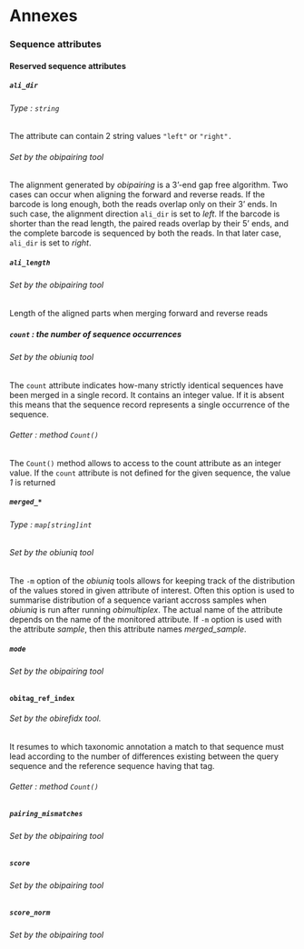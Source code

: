 # Annexes

### Sequence attributes

#### Reserved sequence attributes

##### `ali_dir`

###### Type : `string`

The attribute can contain 2 string values `"left"` or `"right".`

###### Set by the *obipairing* tool

The alignment generated by *obipairing* is a 3'-end gap free algorithm.
Two cases can occur when aligning the forward and reverse reads. If the
barcode is long enough, both the reads overlap only on their 3' ends. In
such case, the alignment direction `ali_dir` is set to *left*. If the
barcode is shorter than the read length, the paired reads overlap by
their 5' ends, and the complete barcode is sequenced by both the reads.
In that later case, `ali_dir` is set to *right*.

##### `ali_length`

###### Set by the *obipairing* tool

Length of the aligned parts when merging forward and reverse reads

##### `count` : the number of sequence occurrences

###### Set by the *obiuniq* tool

The `count` attribute indicates how-many strictly identical sequences
have been merged in a single record. It contains an integer value. If it
is absent this means that the sequence record represents a single
occurrence of the sequence.

###### Getter : method `Count()`

The `Count()` method allows to access to the count attribute as an
integer value. If the `count` attribute is not defined for the given
sequence, the value *1* is returned

##### `merged_*`

###### Type : `map[string]int`

###### Set by the *obiuniq* tool

The `-m` option of the *obiuniq* tools allows for keeping track of the
distribution of the values stored in given attribute of interest. Often
this option is used to summarise distribution of a sequence variant
accross samples when *obiuniq* is run after running *obimultiplex*. The
actual name of the attribute depends on the name of the monitored
attribute. If `-m` option is used with the attribute *sample*, then this
attribute names *merged_sample*.

##### `mode`

###### Set by the *obipairing* tool

**`obitag_ref_index`**

###### Set by the *obirefidx* tool.

It resumes to which taxonomic annotation a match to that sequence must
lead according to the number of differences existing between the query
sequence and the reference sequence having that tag.

###### Getter : method `Count()`

##### `pairing_mismatches`

###### Set by the *obipairing* tool

##### `score`

###### Set by the *obipairing* tool

##### `score_norm`

###### Set by the *obipairing* tool
